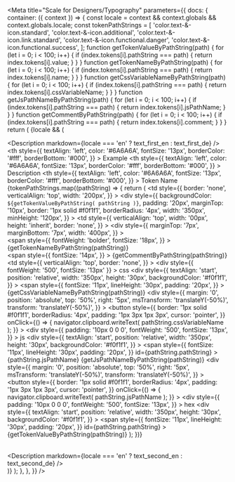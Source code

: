 

<Meta
  title="Scale for Designers/Typography"
  parameters={{
    docs: {
      container: ({ context }) => {
        const locale = context && context.globals && context.globals.locale;
        const tokenPathStrings = [
          'color.text-&-icon.standard',
          'color.text-&-icon.additional',
          'color.text-&-icon.link.standard',
          'color.text-&-icon.functional.danger',
          'color.text-&-icon.functional.success',
        ];
        function getTokenValueByPathString(path) {
          for (let i = 0; i < 100; i++) {
            if (index.tokens[i].pathString === path) {
              return index.tokens[i].value;
            }
          }
        }
        function getTokenNameByPathString(path) {
          for (let i = 0; i < 100; i++) {
            if (index.tokens[i].pathString === path) {
              return index.tokens[i].name;
            }
          }
        }
        function getCssVariableNameByPathString(path) {
          for (let i = 0; i < 100; i++) {
            if (index.tokens[i].pathString === path) {
              return index.tokens[i].cssVariableName;
            }
          }
        }
        function getJsPathNameByPathString(path) {
          for (let i = 0; i < 100; i++) {
            if (index.tokens[i].pathString === path) {
              return index.tokens[i].jsPathName;
            }
          }
        }
        function getCommentByPathString(path) {
          for (let i = 0; i < 100; i++) {
            if (index.tokens[i].pathString === path) {
              return index.tokens[i].comment;
            }
          }
        }
        return (
          <DocsContainer context={context}>
            {locale && (
              <div>
                <Description
                  markdown={locale === 'en' ? text_first_en : text_first_de}
                />
                <div>
                  <table>
                    <tr>
                      <th
                        style={{
                          textAlign: 'left',
                          color: '#6A6A6A',
                          fontSize: '13px',
                          borderColor: '#fff',
                          borderBottom: '#000',
                        }}
                      >
                        Example
                      </th>
                      <th
                        style={{
                          textAlign: 'left',
                          color: '#6A6A6A',
                          fontSize: '13px',
                          borderColor: '#fff',
                          borderBottom: '#000',
                        }}
                      >
                        Description
                      </th>
                      <th
                        style={{
                          textAlign: 'left',
                          color: '#6A6A6A',
                          fontSize: '13px',
                          borderColor: '#fff',
                          borderBottom: '#000',
                        }}
                      >
                        Token Name
                      </th>
                    </tr>
                    {tokenPathStrings.map((pathString) => {
                      return (
                        <tr>
                          <td
                            style={{
                              border: 'none',
                              verticalAlign: 'top',
                              width: '200px',
                            }}
                          >
                            <div
                              style={{
                                backgroundColor: `${getTokenValueByPathString(
                                  pathString
                                )}`,
                                padding: '20px',
                                marginTop: '10px',
                                border: '1px solid #f0f1f1',
                                borderRadius: '4px',
                                width: '350px',
                                minHeight: '120px',
                              }}
                            ></div>
                          </td>
                          <td
                            style={{
                              verticalAlign: 'top',
                              width: '00px',
                              height: 'inherit',
                              border: 'none',
                            }}
                          >
                            <div
                              style={{
                                marginTop: '7px',
                                marginBottom: '7px',
                                width: '400px',
                              }}
                            >
                              <div>
                                <span
                                  style={{
                                    fontWeight: 'bolder',
                                    fontSize: '18px',
                                  }}
                                >
                                  {getTokenNameByPathString(pathString)}
                                </span>
                              </div>
                              <div>
                                <span
                                  style={{
                                    fontSize: '14px',
                                  }}
                                >
                                  {getCommentByPathString(pathString)}
                                </span>
                              </div>
                            </div>
                          </td>
                          <td
                            style={{
                              verticalAlign: 'top',
                              border: 'none',
                            }}
                          >
                            <div
                              style={{ fontWeight: '500', fontSize: '13px' }}
                            >
                              css
                            </div>
                            <div
                              style={{
                                textAlign: 'start',
                                position: 'relative',
                                width: '350px',
                                height: '30px',
                                backgroundColor: '#f0f1f1',
                              }}
                            >
                              <span
                                style={{
                                  fontSize: '11px',
                                  lineHeight: '30px',
                                  padding: '20px',
                                }}
                              >
                                {getCssVariableNameByPathString(pathString)}
                              </span>
                              <div
                                style={{
                                  margin: '0',
                                  position: 'absolute',
                                  top: '50%',
                                  right: '5px',
                                  msTransform: 'translateY(-50%)',
                                  transform: 'translateY(-50%)',
                                }}
                              >
                                <button
                                  style={{
                                    border: '1px solid #f0f1f1',
                                    borderRadius: '4px',
                                    padding: '1px 3px 1px 3px',
                                    cursor: 'pointer',
                                  }}
                                  onClick={() => {
                                    navigator.clipboard.writeText(
                                      pathString.cssVariableName
                                    );
                                  }}
                                >
                                  <scale-icon-action-copy-paste
                                    size={15}
                                    accessibility-title="copy-paste"
                                    color="hsla(0, 0%, 0%, 0.65)"
                                  />
                                </button>
                              </div>
                            </div>
                            <div
                              style={{
                                padding: '10px 0 0 0',
                                fontWeight: '500',
                                fontSize: '13px',
                              }}
                            >
                              js
                            </div>
                            <div
                              style={{
                                textAlign: 'start',
                                position: 'relative',
                                width: '350px',
                                height: '30px',
                                backgroundColor: '#f0f1f1',
                              }}
                            >
                              <span
                                style={{
                                  fontSize: '11px',
                                  lineHeight: '30px',
                                  padding: '20px',
                                }}
                                id={pathString.pathString}
                              >
                                {pathString.jsPathName}
                                {getJsPathNameByPathString(pathString)}
                              </span>
                              <div
                                style={{
                                  margin: '0',
                                  position: 'absolute',
                                  top: '50%',
                                  right: '5px',
                                  msTransform: 'translateY(-50%)',
                                  transform: 'translateY(-50%)',
                                }}
                              >
                                <button
                                  style={{
                                    border: '1px solid #f0f1f1',
                                    borderRadius: '4px',
                                    padding: '1px 3px 1px 3px',
                                    cursor: 'pointer',
                                  }}
                                  onClick={() => {
                                    navigator.clipboard.writeText(
                                      pathString.jsPathName
                                    );
                                  }}
                                >
                                  <scale-icon-action-copy-paste
                                    size={15}
                                    accessibility-title="copy-paste"
                                    color="hsla(0, 0%, 0%, 0.65)"
                                  />
                                </button>
                              </div>
                            </div>
                            <div
                              style={{
                                padding: '10px 0 0 0',
                                fontWeight: '500',
                                fontSize: '13px',
                              }}
                            >
                              hex
                            </div>
                            <div
                              style={{
                                textAlign: 'start',
                                position: 'relative',
                                width: '350px',
                                height: '30px',
                                backgroundColor: '#f0f1f1',
                              }}
                            >
                              <span
                                style={{
                                  fontSize: '11px',
                                  lineHeight: '30px',
                                  padding: '20px',
                                }}
                                id={pathString.pathString}
                              >
                                {getTokenValueByPathString(pathString)}
                              </span>
                            </div>
                          </td>
                        </tr>
                      );
                    })}
                  </table>
                </div>
                <Description
                  markdown={locale === 'en' ? text_second_en : text_second_de}
                />
              </div>
            )}
          </DocsContainer>
        );
      },
    },
  }}
/>
